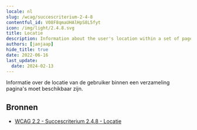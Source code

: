 ```yaml
---
locale: nl
slug: /wcag/succescriterium-2-4-8
contentful_id: V08F8qmaUHAlHpS8L5fyt
icon: /img/light/2.4.8.svg
title: Locatie
description: Information about the user's location within a set of pages must be available.
authors: [janjaap]
hide_title: true
date: 2022-06-16
last_update:
  date: 2024-02-13
---
```


<Hero
  title="Locatie"
  image="/img/light/2.4.8.svg"
  alt="WCAG 2.4.8 icon"
  prefix="Succescriterium 2.4.8"
  suffix="Niveau AAA"
/>

Informatie over de locatie van de gebruiker binnen een verzameling pagina's moet beschikbaar zijn.

## Bronnen

- [WCAG 2.2 - Succescriterium 2.4.8 - Locatie](https://www.w3.org/Translations/WCAG22-nl/#locatie)

